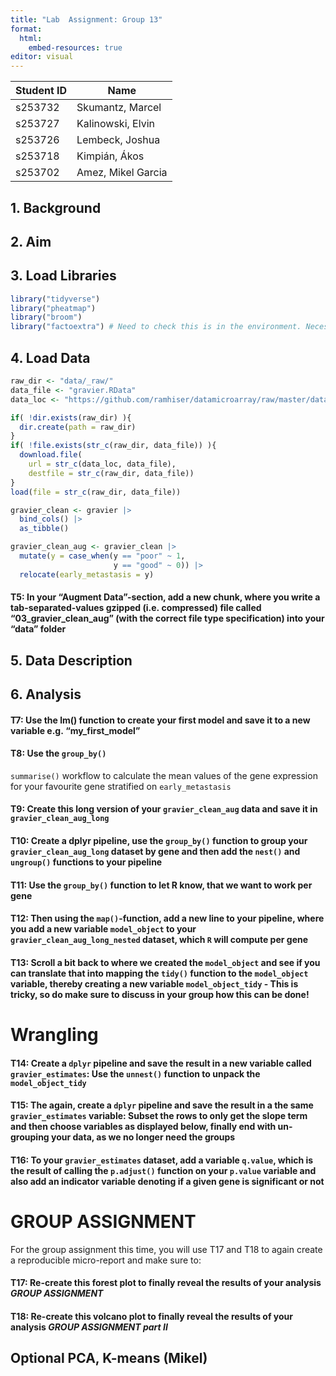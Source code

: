 ```yaml
---
title: "Lab  Assignment: Group 13"
format:
  html:
    embed-resources: true
editor: visual
---
```


| Student ID | Name               |
|------------|--------------------|
| s253732    | Skumantz, Marcel   |
| s253727    | Kalinowski, Elvin  |
| s253726    | Lembeck, Joshua    |
| s253718    | Kimpián, Ákos      |
| s253702    | Amez, Mikel Garcia |

## 1. Background

## 2. Aim

## 3. Load Libraries

```r
library("tidyverse")
library("pheatmap")
library("broom")
library("factoextra") # Need to check this is in the environment. Necesary for the extra tasks (PCA, KNN)
```

## 4. Load Data

```r
raw_dir <- "data/_raw/"
data_file <- "gravier.RData"
data_loc <- "https://github.com/ramhiser/datamicroarray/raw/master/data/"

if( !dir.exists(raw_dir) ){
  dir.create(path = raw_dir)
}
if( !file.exists(str_c(raw_dir, data_file)) ){
  download.file(
    url = str_c(data_loc, data_file),
    destfile = str_c(raw_dir, data_file))
}
load(file = str_c(raw_dir, data_file))
```

```r
gravier_clean <- gravier |>
  bind_cols() |>
  as_tibble()
```

```r
gravier_clean_aug <- gravier_clean |>
  mutate(y = case_when(y == "poor" ~ 1,
                       y == "good" ~ 0)) |> 
  relocate(early_metastasis = y)
```


#### T5: In your “Augment Data”-section, add a new chunk, where you write a tab-separated-values gzipped (i.e. compressed) file called “03_gravier_clean_aug” (with the correct file type specification) into your “data” folder

## 5. Data Description

## 6. Analysis


#### T7: Use the lm() function to create your first model and save it to a new variable e.g. “my_first_model”


#### T8: Use the `group_by()` 
 `summarise()` workflow to calculate the mean values of the gene expression for your favourite gene stratified on `early_metastasis`
 
 
 
#### T9: Create this long version of your `gravier_clean_aug` data and save it in `gravier_clean_aug_long` 
 
 

#### T10: Create a dplyr pipeline, use the `group_by()` function to group your `gravier_clean_aug_long` dataset by gene and then add the `nest()` and `ungroup()` functions to your pipeline
 
 
 
#### T11: Use the `group_by()` function to let R know, that we want to work per gene 


#### T12: Then using the `map()`-function, add a new line to your pipeline, where you add a new variable `model_object` to your `gravier_clean_aug_long_nested` dataset, which `R` will compute per gene


#### T13: Scroll a bit back to where we created the `model_object` and see if you can translate that into mapping the `tidy()` function to the `model_object` variable, thereby creating a new variable `model_object_tidy` - This is tricky, so do make sure to discuss in your group how this can be done!

# Wrangling

#### T14: Create a `dplyr` pipeline and save the result in a new variable called `gravier_estimates`: Use the `unnest()` function to unpack the `model_object_tidy`


#### T15: The again, create a `dplyr` pipeline and save the result in a the same `gravier_estimates` variable: Subset the rows to only get the slope term and then choose variables as displayed below, finally end with un-grouping your data, as we no longer need the groups


#### T16: To your `gravier_estimates` dataset, add a variable `q.value`, which is the result of calling the `p.adjust()` function on your `p.value` variable and also add an indicator variable denoting if a given gene is significant or not


# GROUP ASSIGNMENT 

For the group assignment this time, you will use T17 and T18 to again create a reproducible micro-report and make sure to:

#### T17: Re-create this forest plot to finally reveal the results of your analysis *GROUP ASSIGNMENT* 


#### T18: Re-create this volcano plot to finally reveal the results of your analysis *GROUP ASSIGNMENT part II*

## Optional PCA, K-means (Mikel)